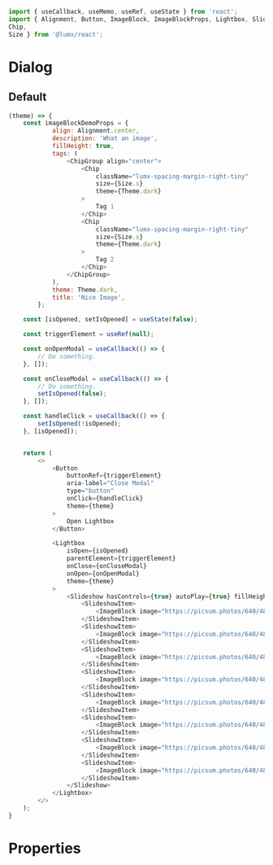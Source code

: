 ```javascript import
import { useCallback, useMemo, useRef, useState } from 'react';
import { Alignment, Button, ImageBlock, ImageBlockProps, Lightbox, Slideshow, SlideshowItem, Theme, ChipGroup,
Chip,
Size } from '@lumx/react';
```

# Dialog

## Default


```javascript jsx withThemeSwitcher
(theme) => {
    const imageBlockDemoProps = {
            align: Alignment.center,
            description: 'What an image',
            fillHeight: true,
            tags: (
                <ChipGroup align="center">
                    <Chip
                        className="lumx-spacing-margin-right-tiny"
                        size={Size.s}
                        theme={Theme.dark}
                    >
                        Tag 1
                    </Chip>
                    <Chip
                        className="lumx-spacing-margin-right-tiny"
                        size={Size.s}
                        theme={Theme.dark}
                    >
                        Tag 2
                    </Chip>
                </ChipGroup>
            ),
            theme: Theme.dark,
            title: 'Nice Image',
        };

    const [isOpened, setIsOpened] = useState(false);

    const triggerElement = useRef(null);

    const onOpenModal = useCallback(() => {
        // Do something.
    }, []);

    const onCloseModal = useCallback(() => {
        // Do something.
        setIsOpened(false);
    }, []);

    const handleClick = useCallback(() => {
        setIsOpened(!isOpened);
    }, [isOpened]);


    return (
        <>
            <Button
                buttonRef={triggerElement}
                aria-label="Close Modal"
                type="button"
                onClick={handleClick}
                theme={theme}
            >
                Open Lightbox
            </Button>

            <Lightbox
                isOpen={isOpened}
                parentElement={triggerElement}
                onClose={onCloseModal}
                onOpen={onOpenModal}
                theme={theme}
            >
                <Slideshow hasControls={true} autoPlay={true} fillHeight={true} theme={Theme.dark}>
                    <SlideshowItem>
                        <ImageBlock image="https://picsum.photos/640/480/?image=24" {...imageBlockDemoProps} />
                    </SlideshowItem>
                    <SlideshowItem>
                        <ImageBlock image="https://picsum.photos/640/480/?image=25" {...imageBlockDemoProps} />
                    </SlideshowItem>
                    <SlideshowItem>
                        <ImageBlock image="https://picsum.photos/640/480/?image=26" {...imageBlockDemoProps} />
                    </SlideshowItem>
                    <SlideshowItem>
                        <ImageBlock image="https://picsum.photos/640/480/?image=27" {...imageBlockDemoProps} />
                    </SlideshowItem>
                    <SlideshowItem>
                        <ImageBlock image="https://picsum.photos/640/480/?image=28" {...imageBlockDemoProps} />
                    </SlideshowItem>
                    <SlideshowItem>
                        <ImageBlock image="https://picsum.photos/640/480/?image=29" {...imageBlockDemoProps} />
                    </SlideshowItem>
                    <SlideshowItem>
                        <ImageBlock image="https://picsum.photos/640/480/?image=30" {...imageBlockDemoProps} />
                    </SlideshowItem>
                    <SlideshowItem>
                        <ImageBlock image="https://picsum.photos/640/480/?image=31" {...imageBlockDemoProps} />
                    </SlideshowItem>
                </Slideshow>
            </Lightbox>
        </>
    );
}

```

# Properties

<PropTable component="Lightbox" />
